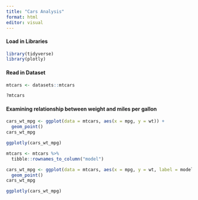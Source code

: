 ```yaml
---
title: "Cars Analysis"
format: html
editor: visual
---
```


#### Load in Libraries

```r
library(tidyverse)
library(plotly)
```

#### Read in Dataset

```r
mtcars <- datasets::mtcars
```

```r
?mtcars
```

#### Examining relationship between weight and miles per gallon

```r
cars_wt_mpg <- ggplot(data = mtcars, aes(x = mpg, y = wt)) +
  geom_point()
cars_wt_mpg
```

```r
ggplotly(cars_wt_mpg)
```

```r
mtcars <- mtcars %>%
  tibble::rownames_to_column("model")
```

```r
cars_wt_mpg <- ggplot(data = mtcars, aes(x = mpg, y = wt, label = model, color = hp)) +
  geom_point()
cars_wt_mpg
```

```r
ggplotly(cars_wt_mpg)
```
